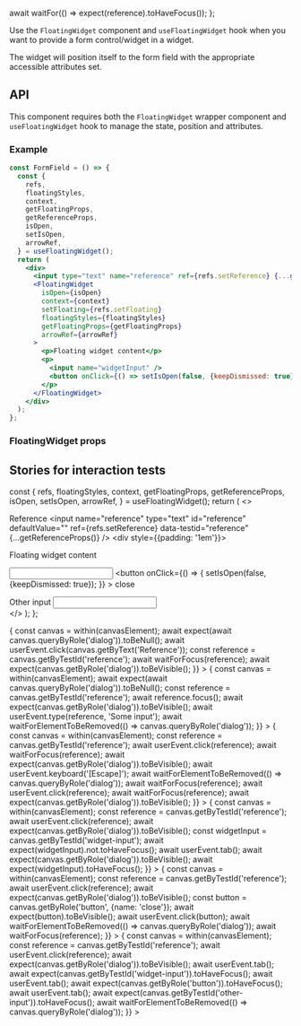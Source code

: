 

  await waitFor(() => expect(reference).toHaveFocus());
};

<Meta title="Private API / FloatingWidget" component={FloatingWidget} />

Use the `FloatingWidget` component and `useFloatingWidget` hook when you want to provide a form
control/widget in a widget.

The widget will position itself to the form field with the appropriate accessible attributes set.

## API

This component requires both the `FloatingWidget` wrapper component and `useFloatingWidget` hook to
manage the state, position and attributes.

### Example

```jsx
const FormField = () => {
  const {
    refs,
    floatingStyles,
    context,
    getFloatingProps,
    getReferenceProps,
    isOpen,
    setIsOpen,
    arrowRef,
  } = useFloatingWidget();
  return (
    <div>
      <input type="text" name="reference" ref={refs.setReference} {...getReferenceProps()} />
      <FloatingWidget
        isOpen={isOpen}
        context={context}
        setFloating={refs.setFloating}
        floatingStyles={floatingStyles}
        getFloatingProps={getFloatingProps}
        arrowRef={arrowRef}
      >
        <p>Floating widget content</p>
        <p>
          <input name="widgetInput" />
          <button onClick={() => setIsOpen(false, {keepDismissed: true})}>close</button>
        </p>
      </FloatingWidget>
    </div>
  );
};
```

### FloatingWidget props

<ArgsTable of={FloatingWidget} />

## Stories for interaction tests

  const {
    refs,
    floatingStyles,
    context,
    getFloatingProps,
    getReferenceProps,
    isOpen,
    setIsOpen,
    arrowRef,
  } = useFloatingWidget();
  return (
    <>
      <div>
        <label htmlFor="reference">Reference</label>
        <input
          name="reference"
          type="text"
          id="reference"
          defaultValue=""
          ref={refs.setReference}
          data-testid="reference"
          {...getReferenceProps()}
        />
        <FloatingWidget
          isOpen={isOpen}
          context={context}
          setFloating={refs.setFloating}
          floatingStyles={floatingStyles}
          getFloatingProps={getFloatingProps}
          arrowRef={arrowRef}
          data-testid="floating-widget"
        >
          <div style={{padding: '1em'}}>
            <p>Floating widget content</p>
            <p>
              <input name="widgetInput" defaultValue="" data-testid="widget-input" />
              <button
                onClick={() => {
                  setIsOpen(false, {keepDismissed: true});
                }}
              >
                close
              </button>
            </p>
          </div>
        </FloatingWidget>
      </div>
      <div>
        <label htmlFor="other-input">Other input</label>
        <input
          name="otherInput"
          type="text"
          id="other-input"
          defaultValue=""
          data-testid="other-input"
        />
      </div>
    </>
  );
};

<Canvas>
  <Story name="Default">
    <FloatingWidgetExample />
  </Story>
</Canvas>

<Canvas>
  <Story
    name="Focus reference input"
    play={async ({canvasElement}) => {
      const canvas = within(canvasElement);
      await expect(await canvas.queryByRole('dialog')).toBeNull();
      await userEvent.click(canvas.getByText('Reference'));
      const reference = canvas.getByTestId('reference');
      await waitForFocus(reference);
      await expect(canvas.getByRole('dialog')).toBeVisible();
    }}
  >
    <FloatingWidgetExample />
  </Story>
</Canvas>

<Canvas>
  <Story
    name="Type in reference input closes widget"
    play={async ({canvasElement}) => {
      const canvas = within(canvasElement);
      await expect(await canvas.queryByRole('dialog')).toBeNull();
      const reference = canvas.getByTestId('reference');
      await reference.focus();
      await expect(canvas.getByRole('dialog')).toBeVisible();
      await userEvent.type(reference, 'Some input');
      await waitForElementToBeRemoved(() => canvas.queryByRole('dialog'));
    }}
  >
    <FloatingWidgetExample />
  </Story>
</Canvas>

<Canvas>
  <Story
    name="Dismiss widget and re-open with click"
    play={async ({canvasElement}) => {
      const canvas = within(canvasElement);
      const reference = canvas.getByTestId('reference');
      await userEvent.click(reference);
      await waitForFocus(reference);
      await expect(canvas.getByRole('dialog')).toBeVisible();
      await userEvent.keyboard('[Escape]');
      await waitForElementToBeRemoved(() => canvas.queryByRole('dialog'));
      await waitForFocus(reference);
      await userEvent.click(reference);
      await waitForFocus(reference);
      await expect(canvas.getByRole('dialog')).toBeVisible();
    }}
  >
    <FloatingWidgetExample />
  </Story>
</Canvas>

<Canvas>
  <Story
    name="Tab navigate to widget input"
    play={async ({canvasElement}) => {
      const canvas = within(canvasElement);
      const reference = canvas.getByTestId('reference');
      await userEvent.click(reference);
      await expect(canvas.getByRole('dialog')).toBeVisible();
      const widgetInput = canvas.getByTestId('widget-input');
      await expect(widgetInput).not.toHaveFocus();
      await userEvent.tab();
      await expect(canvas.getByRole('dialog')).toBeVisible();
      await expect(widgetInput).toHaveFocus();
    }}
  >
    <FloatingWidgetExample />
  </Story>
</Canvas>

<Canvas>
  <Story
    name="Submit widget and close widget"
    play={async ({canvasElement}) => {
      const canvas = within(canvasElement);
      const reference = canvas.getByTestId('reference');
      await userEvent.click(reference);
      await expect(canvas.getByRole('dialog')).toBeVisible();
      const button = canvas.getByRole('button', {name: 'close'});
      await expect(button).toBeVisible();
      await userEvent.click(button);
      await waitForElementToBeRemoved(() => canvas.queryByRole('dialog'));
      await waitForFocus(reference);
    }}
  >
    <FloatingWidgetExample />
  </Story>
</Canvas>

<Canvas>
  <Story
    name="Focus other input closes widget"
    play={async ({canvasElement}) => {
      const canvas = within(canvasElement);
      const reference = canvas.getByTestId('reference');
      await userEvent.click(reference);
      await expect(canvas.getByRole('dialog')).toBeVisible();
      await userEvent.tab();
      await expect(canvas.getByTestId('widget-input')).toHaveFocus();
      await userEvent.tab();
      await expect(canvas.getByRole('button')).toHaveFocus();
      await userEvent.tab();
      await expect(canvas.getByTestId('other-input')).toHaveFocus();
      await waitForElementToBeRemoved(() => canvas.queryByRole('dialog'));
    }}
  >
    <FloatingWidgetExample />
  </Story>
</Canvas>
